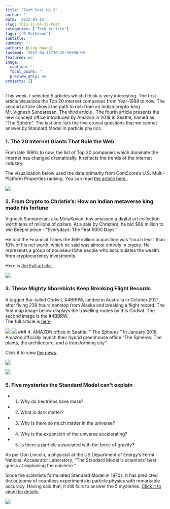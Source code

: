 ```yaml
---
title: 'Tech Post No.3'
author: ''
date: '2022-04-15'
slug: This-is-04-15-Post
categories: ["Tech Article"]
tags: ["R Markdown"]
subtitle: ''
summary: ''
authors: [Ling Huang]
lastmod: '2022-04-15T20:25:50+08:00'
featured: no
image:
  caption: ''
  focal_point: ''
  preview_only: no
projects: []
---
```



This week, I selected 5 articles which I think is very interesting. The first article visualizes the Top 20 internet companies from Year-1998 to now. The second article shows the path to rich from an Indian crypto-king Mr. Vignesh Sundaresan. The third article . The fourth article presents the new concept office introduced by Amazon in 2018 in Seattle, named as "The Sphere". The last one lists the five crucial questions that we cannot answer by Standard Model in particle physics.  

### 1.  The 20 Internet Giants That Rule the Web
From late 1990s to now, the list of Top 20 companies which dominate the internet has changed dramatically. It reflects the trends of the internet industry.  

The visualization below used the data primarily from ComScore's U.S. Multi-Platform Properties ranking.  You can read [the article here.](https://www.visualcapitalist.com/visualizing-the-abundance-of-elements-in-the-earths-crust/).
  
![](The-20-Internet-Giants-That-Rule-the-Web.jpg)

### 2.  From Crypto to Christie's: How an Indian metaverse king made his fortune  

Vignesh Sundaresan, aka MetaKovan, has amassed a digital art collection worth tens of millions of dollars. At a sale by Christie's, he bid $69 million to win Beeple piece - "Everydays: The First 5000 Days."  

He told the Financial Times the $69 million acquisition was "much less" than 10% of his net worth, which he said was almost entirely in crypto. He represents a group of nouveau-riche people who accumulates the wealth from cryptocurrency investments.

Here is [the Full article.](https://www.reuters.com/investigates/special-report/finance-crypto-sundaresan/).

![](MetaKovan.jpg)


### 3.  These Mighty Shorebirds Keep Breaking Flight Records  

A tagged Bar-tailed Godwit, #4BBRW, landed in Australia in October 2021, after flying 239 hours nonstop from Alaska and breaking a flight record. The first map image below displays the travelling routes by this Godwit. The second image is the #4BBRW.  
The full article is [here](https://www.audubon.org/news/these-mighty-shorebirds-keep-breaking-flight-records-and-you-can-follow-along).

![](shorebirds.jpg)
![](shorebirds2.jpg)
### 4.  AMAZON office in Seattle: " _The Spheres_ "
In January 2018, Amazon officially launch their hybrid greenhouse office "The Spheres: The plants, the architecture, and a transforming city".  

Click it to view [the news](https://seattle.curbed.com/2018/1/30/16947838/amazon-spheres-seattle-architecture-photos).

![](sphere1.jpg)

![](sphere2.jpg)


### 5.  Five mysteries the Standard Model can't explain  

- 1. Why do neutrinos have mass?
- 2. What is dark matter?
- 3. Why is there so much matter in the universe?
- 4. Why is the expansion of the universe accelerating?
- 5. Is there a particle associated with the force of gravity?

As per Don Lincoln, a physicist at the US Department of Energy's Fermi National Accelerator Laboratory,  "The Standard Model is scientists' best guess at explaining the universe."  

Since the scientists formulated Standard Model in 1970s, it has predicted the outcome of countless experiments in particle physics with remarkable accuracy. Having said that, it still fails to answer the 5 mysteries. [Click it to view the details](https://www.symmetrymagazine.org/article/five-mysteries-the-standard-model-cant-explain). 

![](mysteries.jpg)
